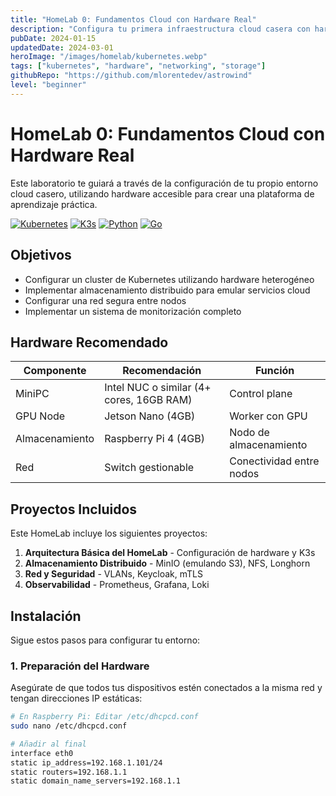 ```yaml
---
title: "HomeLab 0: Fundamentos Cloud con Hardware Real"
description: "Configura tu primera infraestructura cloud casera con hardware accesible"
pubDate: 2024-01-15
updatedDate: 2024-03-01
heroImage: "/images/homelab/kubernetes.webp"
tags: ["kubernetes", "hardware", "networking", "storage"]
githubRepo: "https://github.com/mlorentedev/astrowind"
level: "beginner"
---
```


# HomeLab 0: Fundamentos Cloud con Hardware Real

Este laboratorio te guiará a través de la configuración de tu propio entorno cloud casero, utilizando hardware accesible para crear una plataforma de aprendizaje práctica.

[![Kubernetes](https://img.shields.io/badge/platform-kubernetes-blue?style=flat-square&logo=kubernetes)](https://kubernetes.io/)
[![K3s](https://img.shields.io/badge/platform-k3s-lightblue?style=flat-square&logo=k3s)](https://k3s.io/)
[![Python](https://img.shields.io/badge/language-python-green?style=flat-square&logo=python)](https://www.python.org/)
[![Go](https://img.shields.io/badge/language-go-teal?style=flat-square&logo=go)](https://golang.org/)

## Objetivos

- Configurar un cluster de Kubernetes utilizando hardware heterogéneo
- Implementar almacenamiento distribuido para emular servicios cloud
- Configurar una red segura entre nodos
- Implementar un sistema de monitorización completo

## Hardware Recomendado

| Componente | Recomendación | Función |
|------------|---------------|---------|
| MiniPC | Intel NUC o similar (4+ cores, 16GB RAM) | Control plane |
| GPU Node | Jetson Nano (4GB) | Worker con GPU |
| Almacenamiento | Raspberry Pi 4 (4GB) | Nodo de almacenamiento |
| Red | Switch gestionable | Conectividad entre nodos |

## Proyectos Incluidos

Este HomeLab incluye los siguientes proyectos:

1. **Arquitectura Básica del HomeLab** - Configuración de hardware y K3s
2. **Almacenamiento Distribuido** - MinIO (emulando S3), NFS, Longhorn
3. **Red y Seguridad** - VLANs, Keycloak, mTLS
4. **Observabilidad** - Prometheus, Grafana, Loki

## Instalación

Sigue estos pasos para configurar tu entorno:

### 1. Preparación del Hardware

Asegúrate de que todos tus dispositivos estén conectados a la misma red y tengan direcciones IP estáticas:

```bash
# En Raspberry Pi: Editar /etc/dhcpcd.conf
sudo nano /etc/dhcpcd.conf

# Añadir al final
interface eth0
static ip_address=192.168.1.101/24
static routers=192.168.1.1
static domain_name_servers=192.168.1.1